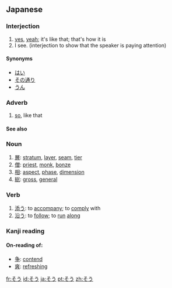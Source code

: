 {{also|Appendix:Variations of "so"|Appendix:Variations of "sou"}}
==Japanese==
{{ja-see-also|-そう|そう-}}

===Interjection===
{{ja-pos|h|interjection|rom=sō}}

# [[yes]], [[yeah]]; it's like that; that's how it is
# I see. (interjection to show that the speaker is paying attention)

====Synonyms====
* [[はい]]
* [[その通り]]
* [[うん]]

===Adverb===
{{ja-pos|h|adverb|rom=sō|kanji=然う}}
# [[so]], like that

====See also====
{{Japanese demonstratives}}

===Noun===
{{ja-noun|h|rom=sō}}

# [[層]]: [[stratum]], [[layer]], [[seam]], [[tier]]
# [[僧]]: [[priest]], [[monk]], [[bonze]]
# [[相]]: [[aspect]], [[phase]], [[dimension]]
# [[総]]: [[gross]], [[general]]

===Verb===
{{ja-verb|h|type=1|rom=sou}}

# [[添う]]: to [[accompany]]; to [[comply]] with
# [[沿う]]: to [[follow]]; to [[run]] [[along]]

===Kanji reading===
{{ja-kanji reading|rom=sō}}

====On-reading of:====
* [[争]]: [[contend]]
* [[爽]]: [[refreshing]]

[[fr:そう]]
[[id:そう]]
[[ja:そう]]
[[pt:そう]]
[[zh:そう]]